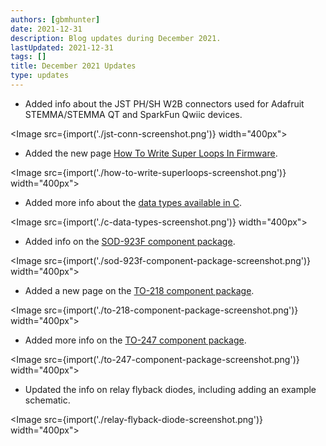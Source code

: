 ```yaml
---
authors: [gbmhunter]
date: 2021-12-31
description: Blog updates during December 2021.
lastUpdated: 2021-12-31
tags: []
title: December 2021 Updates
type: updates
---
```


* Added info about the JST PH/SH W2B connectors used for Adafruit STEMMA/STEMMA QT and SparkFun Qwiic devices.

<Image src={import('./jst-conn-screenshot.png')} width="400px"></Image>

* Added the new page [How To Write Super Loops In Firmware](/programming/design-patterns/how-to-write-super-loops-in-firmware/).

<Image src={import('./how-to-write-superloops-screenshot.png')} width="400px"></Image>

* Added more info about the [data types available in C](/programming/languages/c/data-types/).

<Image src={import('./c-data-types-screenshot.png')} width="400px"></Image>

* Added info on the [SOD-923F component package](/pcb-design/component-packages/sod-923-component-package/).

<Image src={import('./sod-923f-component-package-screenshot.png')} width="400px"></Image>

* Added a new page on the [TO-218 component package](/pcb-design/component-packages/to-218-component-package/).

<Image src={import('./to-218-component-package-screenshot.png')} width="400px"></Image>

* Added more info on the [TO-247 component package](/pcb-design/component-packages/to-247-component-package/).

<Image src={import('./to-247-component-package-screenshot.png')} width="400px"></Image>

* Updated the info on relay flyback diodes, including adding an example schematic.

<Image src={import('./relay-flyback-diode-screenshot.png')} width="400px"></Image>
